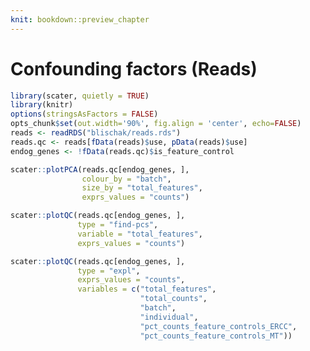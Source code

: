 ```yaml
---
knit: bookdown::preview_chapter
---
```


# Confounding factors (Reads)

```r
library(scater, quietly = TRUE)
library(knitr)
options(stringsAsFactors = FALSE)
opts_chunk$set(out.width='90%', fig.align = 'center', echo=FALSE)
reads <- readRDS("blischak/reads.rds")
reads.qc <- reads[fData(reads)$use, pData(reads)$use]
endog_genes <- !fData(reads.qc)$is_feature_control
```

```r
scater::plotPCA(reads.qc[endog_genes, ],
                colour_by = "batch",
                size_by = "total_features",
                exprs_values = "counts")
```

```r
scater::plotQC(reads.qc[endog_genes, ],
               type = "find-pcs",
               variable = "total_features",
               exprs_values = "counts")
```

```r
scater::plotQC(reads.qc[endog_genes, ],
               type = "expl",
               exprs_values = "counts",
               variables = c("total_features",
                             "total_counts",
                             "batch",
                             "individual",
                             "pct_counts_feature_controls_ERCC",
                             "pct_counts_feature_controls_MT"))
```
